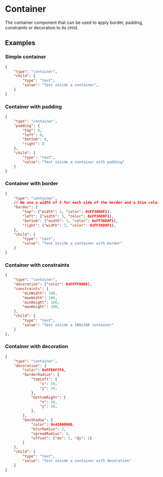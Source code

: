 
# Container

The container component that can be used to apply border, padding, constraints or decoration to its child.
 
## Examples

### Simple container

```json
{
    "type": "container",
    "child": {
        "type": "text",
        "value": "Text inside a container",
    }
}
```

### Container with padding

```json
{
    "type": "container",
    "padding": {
        "top": 8, 
        "left": 8, 
        "bottom": 8, 
        "right": 8
    },
    "child": {
        "type": "text", 
        "value": "Text inside a container with padding"
    }
}
```

### Container with border

```json
{
    "type": "container",
    // We use a width of 3 for each side of the border and a blue color
    "border": {
        "top": {"width": 3, "color": 0xFF36D8F1},
        "left": {"width": 3, "color": 0xFF36D8F1},
        "bottom": {"width": 3, "color": 0xFF36D8F1},
        "right": {"width": 3, "color": 0xFF36D8F1},
    },
    "child": {
        "type": "text", 
        "value": "Text inside a container with border"
    }
}
```

### Container with constraints

```json
{
    "type": "container",
    "decoration": {"color": 0xFFFF0000},
    "constraints": {
        "minWidth": 100,
        "maxWidth": 100,
        "minHeight": 100,
        "maxHeight": 100,
    },
    "child": {
        "type": "text", 
        "value": "Text inside a 100x100 container"
    }
},
```

### Container with decoration

```json
{
    "type": "container",
    "decoration": {
        "color": 0xFFE0F7F4,
        "borderRadius": {
            "topLeft": {
                "x": 10,
                "y": 10,
            },
            "bottomRight": {
                "x": 10,
                "y": 10,
            },
        },
        "boxShadow": {
            "color": 0x42000000,
            "blurRadius": 3,
            "spreadRadius": 3,
            "offset": {"dx": 5, "dy": 2}
        }
    },
    "child": {
        "type": "text", 
        "value": "Text inside a container with decoration"
    }
}
```

<PropertyTable schema={containerSchema}/>